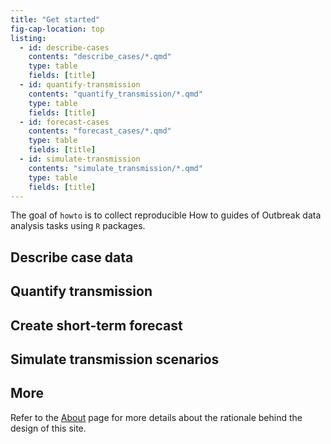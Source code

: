 ```yaml
---
title: "Get started"
fig-cap-location: top
listing: 
  - id: describe-cases
    contents: "describe_cases/*.qmd"
    type: table
    fields: [title]
  - id: quantify-transmission
    contents: "quantify_transmission/*.qmd"
    type: table
    fields: [title]
  - id: forecast-cases
    contents: "forecast_cases/*.qmd"
    type: table
    fields: [title]
  - id: simulate-transmission
    contents: "simulate_transmission/*.qmd"
    type: table
    fields: [title]
---
```


The goal of `howto` is to collect reproducible How to guides of Outbreak data analysis tasks using `R` packages.

## Describe case data

:::{#describe-cases}
:::

## Quantify transmission

:::{#quantify-transmission}
:::

## Create short-term forecast

:::{#forecast-cases}
:::

## Simulate transmission scenarios

:::{#simulate-transmission}
:::

## More

Refer to the [About](about.qmd) page for more details about the rationale behind the design of this site.
